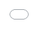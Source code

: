 ```yaml
---
title: Dynamic lot-size model
author: Kaiwen Teoh
date: '2018-08-14'
slug: ww
categories:
  - HTML
  - CSS
  - JS
tags: []
---
```



<iframe src="Home.html" style="position:fixed; top:0px; left:0px; bottom:0px; right:0px; width:100%; height:100%; border:none; margin:0; padding:0; overflow:hidden; z-index:999999;" scrolling="no">

  <p>Your browser does not support iframes.</p> 

</iframe>